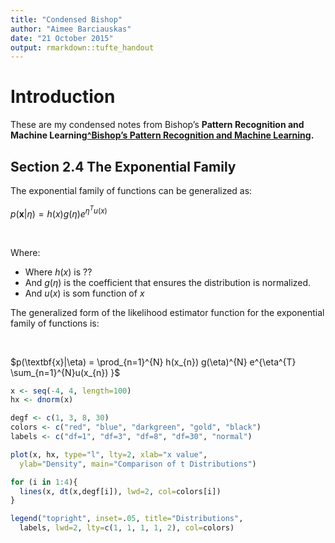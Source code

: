 ```yaml
---
title: "Condensed Bishop"
author: "Aimee Barciauskas"
date: "21 October 2015"
output: rmarkdown::tufte_handout
---
```


# Introduction

These are my condensed notes from Bishop's **Pattern Recognition and Machine Learning[^Bishop's Pattern Recognition and Machine Learning].**

\newthought{This is a work in progress}

## Section 2.4 The Exponential Family

The exponential family of functions can be generalized as:

$p(\textbf{x}|\eta) = h(x) g(\eta) e^{\eta^{T} u(x) }$

&nbsp;

Where:

* Where $h(x)$ is ??
* And $g(\eta)$ is the coefficient that ensures the distribution is normalized.
* And $u(x)$ is som function of $x$

The generalized form of the likelihood estimator function for the exponential family of functions is:

&nbsp;

$p(\textbf{x}|\eta) = \prod_{n=1}^{N} h(x_{n}) g(\eta)^{N} e^{\eta^{T} \sum_{n=1}^{N}u(x_{n}) }$

```r
x <- seq(-4, 4, length=100)
hx <- dnorm(x)

degf <- c(1, 3, 8, 30)
colors <- c("red", "blue", "darkgreen", "gold", "black")
labels <- c("df=1", "df=3", "df=8", "df=30", "normal")

plot(x, hx, type="l", lty=2, xlab="x value",
  ylab="Density", main="Comparison of t Distributions")

for (i in 1:4){
  lines(x, dt(x,degf[i]), lwd=2, col=colors[i])
}

legend("topright", inset=.05, title="Distributions",
  labels, lwd=2, lty=c(1, 1, 1, 1, 2), col=colors)
```

\begin{marginfigure}
$$\frac{d}{dx}\left( \int_{0}^{x} f(u)\,du\right)=f(x).$$
\caption{An equation}
\end{marginfigure}

\marginnote{This is a margin note.  Notice that there isn't a number preceding the note.}

[^Bishop's Pattern Recognition and Machine Learning]: http://www.rmki.kfki.hu/~banmi/elte/Bishop%20-%20Pattern%20Recognition%20and%20Machine%20Learning.pdf
